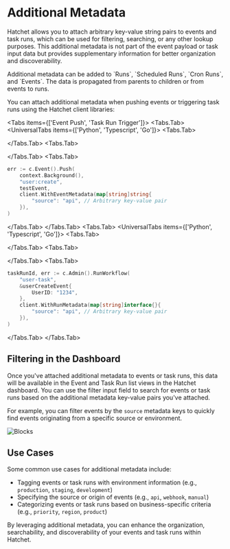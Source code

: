 
# Additional Metadata

Hatchet allows you to attach arbitrary key-value string pairs to events and task runs, which can be used for filtering, searching, or any other lookup purposes. This additional metadata is not part of the event payload or task input data but provides supplementary information for better organization and discoverability.

<Callout type="info">
  Additional metadata can be added to `Runs`, `Scheduled Runs`, `Cron Runs`, and
  `Events`. The data is propagated from parents to children or from events to
  runs.
</Callout>

You can attach additional metadata when pushing events or triggering task runs using the Hatchet client libraries:

<Tabs items={['Event Push', 'Task Run Trigger']}>
  <Tabs.Tab>
<UniversalTabs items={['Python', 'Typescript', 'Go']}>
  <Tabs.Tab>

<Snippet src={snippets.python.events.event.event_trigger_with_metadata} />

  </Tabs.Tab>
  <Tabs.Tab>

<Snippet src={snippets.typescript.on_event.event.push_an_event_with_metadata} />

  </Tabs.Tab>
  <Tabs.Tab>
```go
err := c.Event().Push(
    context.Background(),
    "user:create",
    testEvent,
    client.WithEventMetadata(map[string]string{
        "source": "api", // Arbitrary key-value pair
    }),
)
```
  </Tabs.Tab>
</UniversalTabs>
  </Tabs.Tab>
  <Tabs.Tab>
<UniversalTabs items={['Python', 'Typescript', 'Go']}>
  <Tabs.Tab>

<Snippet
  src={snippets.python.simple.trigger_with_metadata.trigger_with_metadata}
/>

  </Tabs.Tab>
  <Tabs.Tab>
<Snippet
  src={snippets.typescript.simple.run.run_with_metadata}
/>

  </Tabs.Tab>
  <Tabs.Tab>
```go
taskRunId, err := c.Admin().RunWorkflow(
    "user-task",
    &userCreateEvent{
        UserID: "1234",
    },
    client.WithRunMetadata(map[string]interface{}{
        "source": "api", // Arbitrary key-value pair
    }),
)
```
  </Tabs.Tab>
</UniversalTabs>
  </Tabs.Tab>
</Tabs>

## Filtering in the Dashboard

Once you've attached additional metadata to events or task runs, this data will be available in the Event and Task Run list views in the Hatchet dashboard. You can use the filter input field to search for events or task runs based on the additional metadata key-value pairs you've attached.

For example, you can filter events by the `source` metadata keys to quickly find events originating from a specific source or environment.

![Blocks](/addl-meta.gif)

## Use Cases

Some common use cases for additional metadata include:

- Tagging events or task runs with environment information (e.g., `production`, `staging`, `development`)
- Specifying the source or origin of events (e.g., `api`, `webhook`, `manual`)
- Categorizing events or task runs based on business-specific criteria (e.g., `priority`, `region`, `product`)

By leveraging additional metadata, you can enhance the organization, searchability, and discoverability of your events and task runs within Hatchet.
